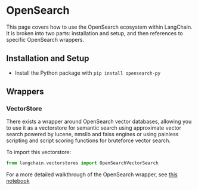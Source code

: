 # OpenSearch

This page covers how to use the OpenSearch ecosystem within LangChain.
It is broken into two parts: installation and setup, and then references to specific OpenSearch wrappers.

## Installation and Setup
- Install the Python package with `pip install opensearch-py`
## Wrappers

### VectorStore

There exists a wrapper around OpenSearch vector databases, allowing you to use it as a vectorstore 
for semantic search using approximate vector search powered by lucene, nmslib and faiss engines 
or using painless scripting and script scoring functions for bruteforce vector search.

To import this vectorstore:
```python
from langchain.vectorstores import OpenSearchVectorSearch
```

For a more detailed walkthrough of the OpenSearch wrapper, see [this notebook](/docs/modules/data_io/vectorstores/integrations/opensearch.ipynb)

